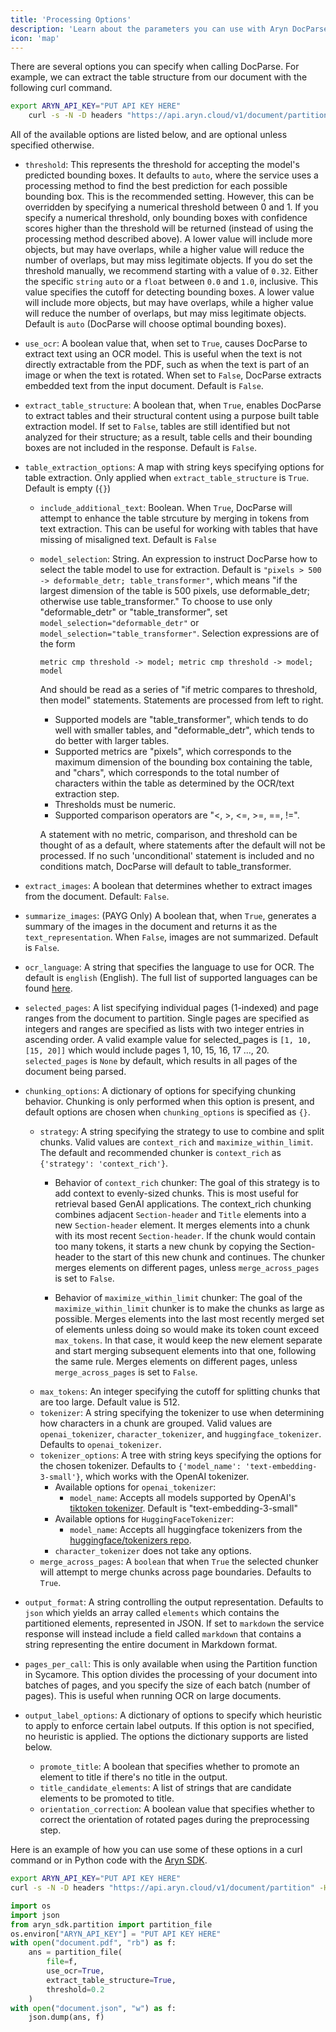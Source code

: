 ```yaml
---
title: 'Processing Options'
description: 'Learn about the parameters you can use with Aryn DocParse'
icon: 'map'
---
```


There are several options you can specify when calling DocParse. For example, we can extract the table structure from our document with the following curl command.

```bash
export ARYN_API_KEY="PUT API KEY HERE"
    curl -s -N -D headers "https://api.aryn.cloud/v1/document/partition" -H "Authorization: Bearer $ARYN_API_KEY" -F "file=@document.pdf" -F 'options={"extract_table_structure": true}' | tee document.json
```

All of the available options are listed below, and are optional unless specified otherwise.
- `threshold`: This represents the threshold for accepting the model's predicted bounding boxes. It defaults to `auto`, where the service uses a processing method to find the best prediction for each possible bounding box. This is the recommended setting. However, this can be overridden by specifying a numerical threshold between 0 and 1. If you specify a numerical threshold, only bounding boxes with confidence scores higher than the threshold will be returned (instead of using the processing method described above). A lower value will include more objects, but may have overlaps, while a higher value will reduce the number of overlaps, but may miss legitimate objects. If you do set the threshold manually, we recommend starting with a value of `0.32`.
    Either the specific `string` `auto` or a `float` between `0.0` and `1.0`, inclusive. This value specifies the cutoff for detecting bounding boxes. A lower value will include more objects, but may have overlaps, while a higher value will reduce the number of overlaps, but may miss legitimate objects. Default is `auto` (DocParse will choose optimal bounding boxes).
- `use_ocr`: A boolean value that, when set to `True`, causes DocParse to extract text using an OCR model. This is useful when the text is not directly extractable from the PDF, such as when the text is part of an image or when the text is rotated. When set to `False`, DocParse extracts embedded text from the input document. Default is `False`.
- `extract_table_structure`: A boolean that, when `True`, enables DocParse to extract tables and their structural content using a purpose built table extraction model. If set to `False`, tables are still identified but not analyzed for their structure; as a result, table cells and their bounding boxes are not included in the response. Default is `False`.
- `table_extraction_options`: A map with string keys specifying options for table extraction. Only applied when `extract_table_structure` is `True`. Default is empty (`{}`)
  - `include_additional_text`: Boolean. When `True`, DocParse will attempt to enhance the table strcuture by merging in tokens from text extraction. This can be useful for working with tables that have missing of misaligned text. Default is `False`
  - `model_selection`: String. An expression to instruct DocParse how to select the table model to use for extraction. Default is `"pixels > 500 -> deformable_detr; table_transformer"`, which means "if the largest dimension of the table is 500 pixels, use deformable_detr; otherwise use table_transformer." To choose to use only "deformable_detr" or "table_transformer", set `model_selection="deformable_detr"` or `model_selection="table_transformer"`. Selection expressions are of the form
      ```
      metric cmp threshold -> model; metric cmp threshold -> model; model
      ```
      And should be read as a series of "if metric compares to threshold, then model" statements. Statements are processed from left to right.
      - Supported models are "table_transformer", which tends to do well with smaller tables, and "deformable_detr", which tends to do better with larger tables.
      - Supported metrics are "pixels", which corresponds to the maximum dimension of the bounding box containing the table, and "chars", which corresponds to the total number of characters within the table as determined by the OCR/text extraction step.
      - Thresholds must be numeric.
      - Supported comparison operators are "\<, \>, \<=, \>=, ==, !=".

      A statement with no metric, comparison, and threshold can be thought of as a default, where statements after the default will not be processed. If no such 'unconditional' statement is included and no conditions match, DocParse will default to table_transformer.

- `extract_images`: A boolean that determines whether to extract images from the document. Default: `False`.
- `summarize_images`: (PAYG Only) A boolean that, when `True`, generates a summary of the images in the document and returns it as the `text_representation`. When `False`, images are not summarized. Default is `False`.
- `ocr_language`: A string that specifies the language to use for OCR. The default is `english` (English). The full list of supported languages can be found [here](./formats_supported).
- `selected_pages`: A list specifying individual pages (1-indexed) and page ranges from the document to partition. Single pages are specified as integers and ranges are specified as lists with two integer entries in ascending order. A valid example value for selected_pages is `[1, 10, [15, 20]]` which would include pages 1, 10, 15, 16, 17 ..., 20.  `selected_pages` is `None` by default, which results in all pages of the document being parsed.
- `chunking_options`: A dictionary of options for specifying chunking behavior. Chunking is only performed when this option is present, and default options are chosen when `chunking_options` is specified as `{}`.
    - `strategy`: A string specifying the strategy to use to combine and split chunks. Valid values are `context_rich` and `maximize_within_limit`. The default and recommended chunker is `context_rich` as `{'strategy': 'context_rich'}`.
        - Behavior of `context_rich` chunker: The goal of this strategy is to add context to evenly-sized chunks. This is most useful for retrieval based GenAI applications. The context_rich chunking combines adjacent `Section-header` and `Title` elements into a new `Section-header` element. It merges elements into a chunk with its most recent `Section-header`. If the chunk would contain too many tokens, it starts a new chunk by copying the Section-header to the start of this new chunk and continues. The chunker merges elements on different pages, unless `merge_across_pages` is set to `False`.

        - Behavior of `maximize_within_limit` chunker: The goal of the `maximize_within_limit` chunker is to make the chunks as large as possible. Merges elements into the last most recently merged set of elements unless doing so would make its token count exceed `max_tokens`. In that case, it would keep the new element separate and start merging subsequent elements into that one, following the same rule. Merges elements on different pages, unless `merge_across_pages` is set to `False`.
    - `max_tokens`: An integer specifying the cutoff for splitting chunks that are too large. Default value is 512.
    - `tokenizer`: A string specifying the tokenizer to use when determining how characters in a chunk are grouped. Valid values are `openai_tokenizer`, `character_tokenizer`, and `huggingface_tokenizer`. Defaults to `openai_tokenizer`.
    - `tokenizer_options`: A tree with string keys specifying the options for the chosen tokenizer. Defaults to `{'model_name': 'text-embedding-3-small'}`, which works with the OpenAI tokenizer.
        - Available options for `openai_tokenizer`:
            - `model_name`: Accepts all models supported by OpenAI's [tiktoken tokenizer](https://github.com/openai/tiktoken). Default is "text-embedding-3-small"
        - Available options for `HuggingFaceTokenizer`:
            - `model_name`: Accepts all huggingface tokenizers from the [huggingface/tokenizers repo](https://github.com/huggingface/tokenizers).
        - `character_tokenizer` does not take any options.
    - `merge_across_pages`: A `boolean` that when `True` the selected chunker will attempt to merge chunks across page boundaries. Defaults to `True`.
- `output_format`: A string controlling the output representation. Defaults to `json` which yields an array called `elements` which contains the partitioned elements, represented in JSON.  If set to `markdown` the service response will instead include a field called `markdown` that contains a string representing the entire document in Markdown format.
- `pages_per_call`: This is only available when using the Partition function in Sycamore. This option divides the processing of your document into batches of pages, and you specify the size of each batch (number of pages). This is useful when running OCR on large documents.
- `output_label_options`: A dictionary of options to specify which heuristic to apply to enforce certain label outputs. If this option is not specified, no heuristic is applied. The options the dictionary supports are listed below.
    - `promote_title`: A boolean that specifies whether to promote an element to title if there's no title in the output.
    - `title_candidate_elements`: A list of strings that are candidate elements to be promoted to title.
    - `orientation_correction`: A boolean value that specifies whether to correct the orientation of rotated pages during the preprocessing step.

Here is an example of how you can use some of these options in a curl command or in Python code with the [Aryn SDK](./aryn_sdk).


<CodeGroup>

```bash curl
export ARYN_API_KEY="PUT API KEY HERE"
curl -s -N -D headers "https://api.aryn.cloud/v1/document/partition" -H "Authorization: Bearer $ARYN_API_KEY" -F "file=@document.pdf" -F 'options={"use_ocr": true, "extract_table_structure": true, "threshold": 0.2}' | tee document.json
```

```python aryn_sdk.py
import os
import json
from aryn_sdk.partition import partition_file
os.environ["ARYN_API_KEY"] = "PUT API KEY HERE"
with open("document.pdf", "rb") as f:
    ans = partition_file(
        file=f,
        use_ocr=True,
        extract_table_structure=True,
        threshold=0.2
    )
with open("document.json", "w") as f:
    json.dump(ans, f)
```
</CodeGroup>
